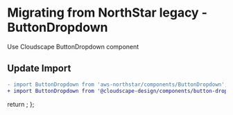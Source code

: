 
<Meta title="Migration/ButtonDropdown" />

# Migrating from NorthStar legacy - ButtonDropdown

Use <Link href='https://cloudscape.design/components/button-dropdown' target='_blank' external>Cloudscape ButtonDropdown component</Link>

## Update Import

```diff
- import ButtonDropdown from 'aws-northstar/components/ButtonDropdown';
+ import ButtonDropdown from '@cloudscape-design/components/button-dropdown'';
```

  return <SyntaxHighlighter/>;
};